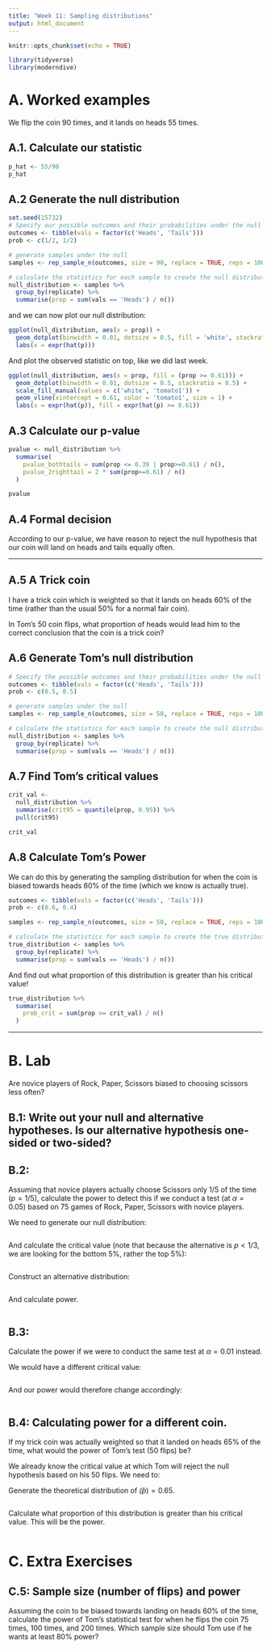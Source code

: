 ```yaml
---
title: "Week 11: Sampling distributions"
output: html_document
---
```


```r
knitr::opts_chunk$set(echo = TRUE)
```

```r
library(tidyverse)
library(moderndive)
```



# A. Worked examples

We flip the coin 90 times, and it lands on heads 55 times. 

## A.1. Calculate our statistic  
```r
p_hat <- 55/90
p_hat
```

## A.2 Generate the null distribution 

```r
set.seed(15732)
# Specify our possible outcomes and their probabilities under the null
outcomes <- tibble(vals = factor(c('Heads', 'Tails')))
prob <- c(1/2, 1/2)

# generate samples under the null
samples <- rep_sample_n(outcomes, size = 90, replace = TRUE, reps = 1000, prob = prob)

# calculate the statistics for each sample to create the null distribution
null_distribution <- samples %>% 
  group_by(replicate) %>%
  summarise(prop = sum(vals == 'Heads') / n())
```

and we can now plot our null distribution: 

```r
ggplot(null_distribution, aes(x = prop)) +
  geom_dotplot(binwidth = 0.01, dotsize = 0.5, fill = 'white', stackratio = 0.5) +
  labs(x = expr(hat(p)))
```

And plot the observed statistic on top, like we did last week. 

```r
ggplot(null_distribution, aes(x = prop, fill = (prop >= 0.61))) +
  geom_dotplot(binwidth = 0.01, dotsize = 0.5, stackratio = 0.5) +
  scale_fill_manual(values = c('white', 'tomato1')) +
  geom_vline(xintercept = 0.61, color = 'tomato1', size = 1) +
  labs(x = expr(hat(p)), fill = expr(hat(p) >= 0.61))
```

## A.3 Calculate our p-value

```r
pvalue <- null_distribution %>%
  summarise(
    pvalue_bothtails = sum(prop <= 0.39 | prop>=0.61) / n(),
    pvalue_2righttail = 2 * sum(prop>=0.61) / n()
  )

pvalue
```

## A.4 Formal decision

According to our p-value, we have reason to reject the null hypothesis that our coin will land on heads and tails equally often. 

---


## A.5 A Trick coin

I have a trick coin which is weighted so that it lands on heads 60% of the time (rather than the usual 50% for a normal fair coin). 

In Tom's 50 coin flips, what proportion of heads would lead him to the correct conclusion that the coin is a trick coin?

## A.6 Generate Tom's null distribution 
```r
# Specify the possible outcomes and their probabilities under the null
outcomes <- tibble(vals = factor(c('Heads', 'Tails')))
prob <- c(0.5, 0.5)

# generate samples under the null
samples <- rep_sample_n(outcomes, size = 50, replace = TRUE, reps = 1000, prob = prob)

# calculate the statistics for each sample to create the null distribution
null_distribution <- samples %>% 
  group_by(replicate) %>%
  summarise(prop = sum(vals == 'Heads') / n())
```

## A.7 Find Tom's critical values  

```r
crit_val <- 
  null_distribution %>%
  summarise(crit95 = quantile(prop, 0.95)) %>%
  pull(crit95)

crit_val
```



## A.8 Calculate Tom's Power

We can do this by generating the sampling distribution for when the coin is biased towards heads 60% of the time (which we know is actually true).  
```r
outcomes <- tibble(vals = factor(c('Heads', 'Tails')))
prob <- c(0.6, 0.4)

samples <- rep_sample_n(outcomes, size = 50, replace = TRUE, reps = 1000, prob = prob)

# calculate the statistics for each sample to create the true distribution
true_distribution <- samples %>% 
  group_by(replicate) %>%
  summarise(prop = sum(vals == 'Heads') / n())
```

And find out what proportion of this distribution is greater than his critical value!
```r
true_distribution %>%
  summarise(
    prob_crit = sum(prop >= crit_val) / n()
  )

```



---



# B. Lab

Are novice players of Rock, Paper, Scissors biased to choosing scissors less often?

## B.1: Write out your null and alternative hypotheses. Is our alternative hypothesis one-sided or two-sided?


## B.2: 
Assuming that novice players actually choose Scissors only 1/5 of the time ($p = 1/5$), calculate the power to detect this if we conduct a test (at $\alpha = 0.05$) based on 75 games of Rock, Paper, Scissors with novice players. 

We need to generate our null distribution:
```r



```

And calculate the critical value (note that because the alternative is $p < 1/3$, we are looking for the bottom 5%, rather the top 5%):

```r




```

Construct an alternative distribution:
```r






```

And calculate power.
```r




```

## B.3: 
Calculate the power if we were to conduct the same test at $\alpha = 0.01$ instead.

We would have a different critical value:
```r



```

And our power would therefore change accordingly:
```r




```


## B.4: Calculating power for a different coin.

If my trick coin was actually weighted so that it landed on heads 65% of the time, what would the power of Tom's test (50 flips) be? 

We already know the critical value at which Tom will reject the null hypothesis based on his 50 flips. 
We need to:

Generate the theoretical distribution of $\hat(p) = 0.65$. 
```r



```

Calculate what proportion of this distribution is greater than his critical value. This will be the power.
```r




```


# C. Extra Exercises

## C.5: Sample size (number of flips) and power  

Assuming the coin to be biased towards landing on heads 60% of the time, calculate the power of Tom's statistical test for when he flips the coin 75 times, 100 times, and 200 times. Which sample size should Tom use if he wants at least 80% power?

```r





```

